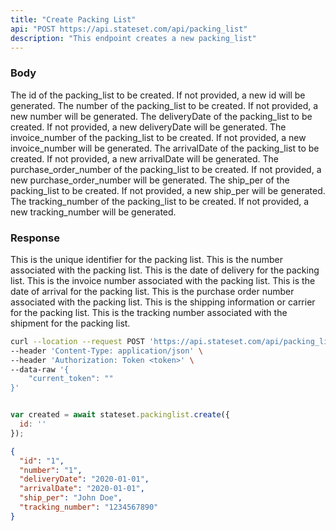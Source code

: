 ```yaml
---
title: "Create Packing List"
api: "POST https://api.stateset.com/api/packing_list"
description: "This endpoint creates a new packing_list"
---
```


### Body

<ParamField body="id" required="false" default="null">
  The id of the packing_list to be created. If not provided, a new id will be generated.
</ParamField>

<ParamField body="number" required="false" default="null">
  The number of the packing_list to be created. If not provided, a new number will be generated.
</ParamField>

<ParamField body="deliveryDate" required="false" default="null">
  The deliveryDate of the packing_list to be created. If not provided, a new deliveryDate will be generated.
</ParamField>

<ParamField body="invoice_number" required="false" default="null">
  The invoice_number of the packing_list to be created. If not provided, a new invoice_number will be generated.
</ParamField>

<ParamField body="arrivalDate" required="false" default="null">
  The arrivalDate of the packing_list to be created. If not provided, a new arrivalDate will be generated.
</ParamField>

<ParamField body="purchase_order_number" required="false" default="null">
  The purchase_order_number of the packing_list to be created. If not provided, a new purchase_order_number will be generated.
</ParamField>

<ParamField body="ship_per" required="false" default="null">
  The ship_per of the packing_list to be created. If not provided, a new ship_per will be generated.
</ParamField>

<ParamField body="tracking_number" required="false" default="null">
  The tracking_number of the packing_list to be created. If not provided, a new tracking_number will be generated.
</ParamField>

### Response

<ResponseField body="id" type="string">
  This is the unique identifier for the packing list.
</ResponseField>

<ResponseField body="number" type="string">
  This is the number associated with the packing list.
</ResponseField>

<ResponseField body="deliveryDate" type="string">
  This is the date of delivery for the packing list.
</ResponseField>

<ResponseField body="invoice_number" type="string">
  This is the invoice number associated with the packing list.
</ResponseField>

<ResponseField body="arrivalDate" type="string">
  This is the date of arrival for the packing list.
</ResponseField>

<ResponseField body="purchase_order_number" type="string">
  This is the purchase order number associated with the packing list.
</ResponseField>

<ResponseField body="ship_per" type="string">
  This is the shipping information or carrier for the packing list.
</ResponseField>

<ResponseField body="tracking_number" type="string">
  This is the tracking number associated with the shipment for the packing list.
</ResponseField>

<RequestExample>

```bash cURL
curl --location --request POST 'https://api.stateset.com/api/packing_list' \
--header 'Content-Type: application/json' \
--header 'Authorization: Token <token>' \
--data-raw '{
    "current_token": ""
}'
```

```javascript Node.js

var created = await stateset.packinglist.create({
  id: ''
});

```

</RequestExample>

<ResponseExample>

```json Response
{
  "id": "1",
  "number": "1",
  "deliveryDate": "2020-01-01",
  "arrivalDate": "2020-01-01",
  "ship_per": "John Doe",
  "tracking_number": "1234567890"
}

```

</ResponseExample>
